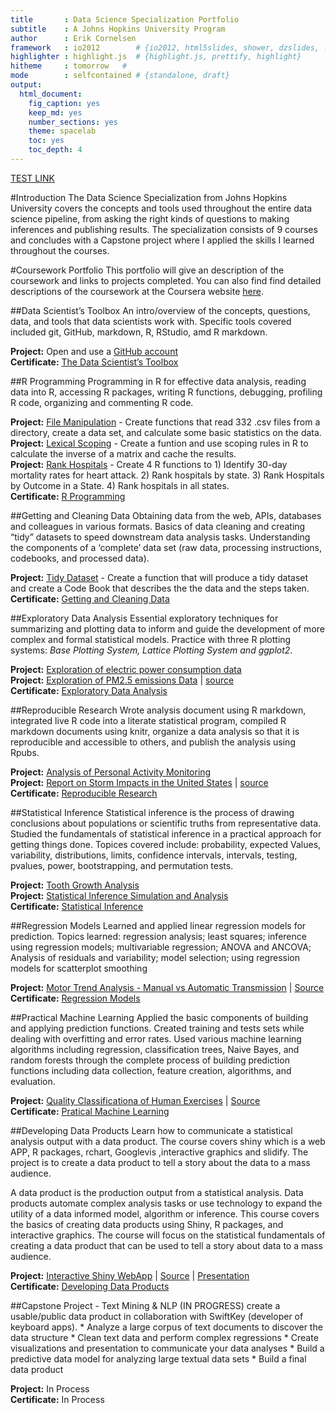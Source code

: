 ```yaml
---
title       : Data Science Specialization Portfolio
subtitle    : A Johns Hopkins University Program
author      : Erik Cornelsen 
framework   : io2012        # {io2012, html5slides, shower, dzslides, ...}
highlighter : highlight.js  # {highlight.js, prettify, highlight}
hitheme     : tomorrow   # 
mode        : selfcontained # {standalone, draft}
output: 
  html_document: 
    fig_caption: yes
    keep_md: yes
    number_sections: yes
    theme: spacelab
    toc: yes
    toc_depth: 4
---
```

<base target="_top"/>

[TEST LINK](https://github.com/GitKlip/data-science-specialization/04-ExploratoryDataAnalysis/ExData_Project1/README.md)

#Introduction
The Data Science Specialization from Johns Hopkins University covers the concepts and tools used throughout the entire data science pipeline, from asking the right kinds of questions to making inferences and publishing results. The specialization consists of 9 courses and concludes with a Capstone project where I applied the skills I learned throughout the courses.


#Coursework Portfolio
This portfolio will give an description of the coursework and links to projects completed. You can also find find detailed descriptions of the coursework at the Coursera website [here](https://www.coursera.org/specialization/jhudatascience/).  


##Data Scientist's Toolbox
An intro/overview of the concepts, questions, data, and tools that data scientists work with. Specific tools covered included git, GitHub, markdown, R, RStudio, amd R markdown. 

**Project:** Open and use a [GitHub account](https://github.com/GitKlip)  
**Certificate:** [The Data Scientist's Toolbox](https://www.coursera.org/account/accomplishments/certificate/6VWPX89KX7)


##R Programming
Programming in R for effective data analysis, reading data into R, accessing R packages, writing R functions, debugging, profiling R code, organizing and commenting R code. 

**Project:** [File Manipulation](./02-RProgramming/rprog-p1-airpollution) - Create functions that read 332 .csv files from a directory, create a data set, and calculate some basic statistics on the data.    
**Project:** [Lexical Scoping](./02-RProgramming/rprog-p2-cachematrix/) - Create a funtion and use scoping rules in R to calculate the inverse of a matrix and cache the results.    
**Project:** [Rank Hospitals](./02-RProgramming/rprog-p3-hospital/) - Create 4 R functions to 1) Identify 30-day mortality rates for heart attack. 2) Rank hospitals by state. 3) Rank Hospitals by Outcome in a State. 4) Rank hospitals in all states.  
**Certificate:** [R Programming](https://www.coursera.org/account/accomplishments/certificate/V5CF574NG9)  


##Getting and Cleaning Data
Obtaining data from the web, APIs, databases and colleagues in various formats. Basics of data cleaning and creating "tidy" datasets to speed downstream data analysis tasks. Understanding the components of a 'complete' data set (raw data, processing instructions, codebooks, and processed data). 

**Project:** [Tidy Dataset](./03-GetAndCleanData/project/README.md) - Create a function that will produce a tidy dataset and create a Code Book that describes the the data and the steps taken.  
**Certificate:** [Getting and Cleaning Data](https://www.coursera.org/account/accomplishments/certificate/HF6AC5QBH3)  



##Exploratory Data Analysis
Essential exploratory techniques for summarizing and plotting data to inform and guide the development of more complex and formal statistical models. Practice with three R plotting systems: *Base Plotting System, Lattice Plotting System and ggplot2*.

**Project:** [Exploration of electric power consumption data](./04-ExploratoryDataAnalysis/ExData_Project1/README.md)  
**Project:** [Exploration of PM2.5 emissions Data](http://rpubs.com/ercorne/ExData_Project2) |  [source](./04-ExploratoryDataAnalysis/EXData_Project2/ExData-project2.Rmd)  
**Certificate:** [Exploratory Data Analysis](https://www.coursera.org/account/accomplishments/certificate/ZKD5QDTFRG)  


##Reproducible Research
Wrote analysis document using R markdown, integrated live R code into a literate statistical program, compiled R markdown documents using knitr, organize a data analysis so that it is reproducible and accessible to others, and publish the analysis using Rpubs.

**Project:** [Analysis of Personal Activity Monitoring](./05-ReproduceableResearch/RepData_Project1/PA1_template.Rmd)  
**Project:** [Report on Storm Impacts in the United States](http://rpubs.com/ercorne/severeweather) | [source](./05-ReproduceableResearch/RepData_Project2/PA2_template.Rmd)  
**Certificate:** [Reproducible Research](https://www.coursera.org/account/accomplishments/certificate/RPAZZM9DV2)  


##Statistical Inference
Statistical inference is the process of drawing conclusions about populations or scientific truths from representative data. Studied the fundamentals of statistical inference in a practical approach for getting things done. Topices covered include: probability, expected Values, variability, distributions, limits, confidence intervals, intervals, testing, pvalues, power, bootstrapping, and permutation tests.

**Project:** [Tooth Growth Analysis](./06-StatisticalInference/projects/Project_Analysis_ToothGrowth.pdf)  
**Project:** [Statistical Inference Simulation and Analysis](./06-StatisticalInference/projects/Project_Simulation_ExpAndCLT.pdf)  
**Certificate:** [Statistical Inference](https://www.coursera.org/account/accomplishments/certificate/JWBZ5SDP7U6Q)  


##Regression Models
Learned and applied linear regression models for prediction.  Topics learned: regression analysis; least squares; inference using regression models; multivariable regression; ANOVA and ANCOVA; Analysis of residuals and variability; model selection; using regression models for scatterplot smoothing

**Project:** [Motor Trend Analysis - Manual vs Automatic Transmission](./07-RegressionModels/projects/7-RegressionModels-Project.pdf) | [Source](./07-RegressionModels/projects/7-RegressionModels-Project.Rmd)  
**Certificate:** [Regression Models](https://www.coursera.org/account/accomplishments/certificate/MY6KRNLRVFNB)  


##Practical Machine Learning
Applied the basic components of building and applying prediction functions. Created training and tests sets while dealing with overfitting and error rates. Used various machine learning algorithms including regression, classification trees, Naive Bayes, and random forests through the complete process of building prediction functions including data collection, feature creation, algorithms, and evaluation.

**Project:** [Quality Classificationa of Human Exercises](./08-MachineLearning/projects/ML_Project.pdf) | [Source](./08-MachineLearning/projects/ML_Project.Rmd)  
**Certificate:** [Pratical Machine Learning](https://www.coursera.org/account/accomplishments/certificate/9DKPUF8BF4EU)  


##Developing Data Products
Learn how to communicate a statistical analysis output with a data product. The course covers shiny which is a web APP, R packages, rchart, Googlevis ,interactive graphics and slidify. The project is to create a data product to tell a story about the data to a mass audience.

A data product is the production output from a statistical analysis. Data products automate complex analysis tasks or use technology to expand the utility of a data informed model, algorithm or inference. This course covers the basics of creating data products using Shiny, R packages, and interactive graphics. The course will focus on the statistical fundamentals of creating a data product that can be used to tell a story about data to a mass audience.

**Project:** [Interactive Shiny WebApp](https://cornelsen.shinyapps.io/shinyCurrentHomePrice/) | [Source](./09-DataProducts/projects/shinyCurrentHomePrice/app.R) | [Presentation](http://rpubs.com/ercorne/shinyHomeHPI)  
**Certificate:** [Developing Data Products](https://www.coursera.org/account/accomplishments/certificate/A3K54UZCR6JE)  


##Capstone Project - Text Mining & NLP  (IN PROGRESS)
create a usable/public data product in collaboration with SwiftKey (developer of keyboard apps). 
* Analyze a large corpus of text documents to discover the data structure
* Clean text data and perform complex regressions
* Create visualizations and presentation to communicate your data analyses
* Build a predictive data model for analyzing large textual data sets
* Build a final data product 

**Project:** In Process  
**Certificate:** In Process  
